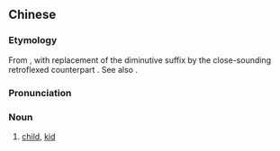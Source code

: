 {{also|孩纸}}
==Chinese==
{{zh-forms|s=孩纸}}

===Etymology===
From {{zh-l|孩子|child}}, with replacement of the diminutive suffix {{zh-l|子|tr=zi|child, son}} by the close-sounding retroflexed counterpart {{zh-l|紙|paper}}. See also {{zh-l|妹紙|young girl; babe}}.

===Pronunciation===
{{zh-pron
|m=háizhǐ,tl=y
|cat=n
}}

===Noun===
{{zh-noun}}

# {{lb|zh|neologism|jocular}} [[child]], [[kid]]